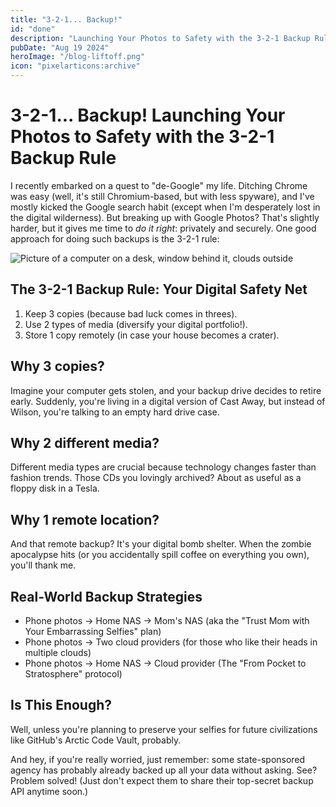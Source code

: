 ```yaml
---
title: "3-2-1... Backup!"
id: "done"
description: "Launching Your Photos to Safety with the 3-2-1 Backup Rule"
pubDate: "Aug 19 2024"
heroImage: "/blog-liftoff.png"
icon: "pixelarticons:archive"
---
```


# 3-2-1... Backup! Launching Your Photos to Safety with the 3-2-1 Backup Rule
I recently embarked on a quest to "de-Google" my life. Ditching Chrome was easy (well, it's still Chromium-based, but with less spyware), and I've mostly kicked the Google search habit (except when I'm desperately lost in the digital wilderness). But breaking up with Google Photos? That's slightly harder, but it gives me time to *do it right*: privately and securely. One good approach for doing such backups is the 3-2-1 rule:


<div class="md:float-right flex flex-col justify-center items-center ml-1 mb-1">
    <Image src={image} alt="Picture of a computer on a desk, window behind it, clouds outside" width={300} class="border-4 border-black" />
</div>

## The 3-2-1 Backup Rule: Your Digital Safety Net

1. Keep 3 copies (because bad luck comes in threes).
2. Use 2 types of media (diversify your digital portfolio!).
3. Store 1 copy remotely (in case your house becomes a crater).

## Why 3 copies?

Imagine your computer gets stolen, and your backup drive decides to retire early. Suddenly, you're living in a digital version of Cast Away, but instead of Wilson, you're talking to an empty hard drive case.

## Why 2 different media?

Different media types are crucial because technology changes faster than fashion trends. Those CDs you lovingly archived? About as useful as a floppy disk in a Tesla.

## Why 1 remote location?

And that remote backup? It's your digital bomb shelter. When the zombie apocalypse hits (or you accidentally spill coffee on everything you own), you'll thank me.

## Real-World Backup Strategies

- Phone photos → Home NAS → Mom's NAS (aka the "Trust Mom with Your Embarrassing Selfies" plan)
- Phone photos → Two cloud providers (for those who like their heads in multiple clouds)
- Phone photos → Home NAS → Cloud provider (The "From Pocket to Stratosphere" protocol)

## Is This Enough?

Well, unless you're planning to preserve your selfies for future civilizations like GitHub's Arctic Code Vault, probably.

And hey, if you're really worried, just remember: some state-sponsored agency has probably already backed up all your data without asking. See? Problem solved! (Just don't expect them to share their top-secret backup API anytime soon.)